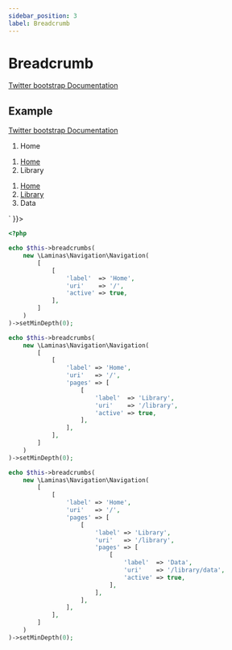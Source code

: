 ```yaml
---
sidebar_position: 3
label: Breadcrumb
---
```



# Breadcrumb

[Twitter bootstrap Documentation](https://getbootstrap.com/docs/4.5/components/breadcrumb/)

## Example

[Twitter bootstrap Documentation](https://getbootstrap.com/docs/4.5/components/breadcrumb/#example)

<Tabs>
<TabItem value="result" label="Result" default>
  <HtmlCode bootstrapVersion="4.5">
      <div dangerouslySetInnerHTML={{ __html: `<nav aria-label="breadcrumb">
    <ol class="breadcrumb">
        <li class="breadcrumb-item active" aria-current="page">Home</li>
    </ol>
</nav>
<nav aria-label="breadcrumb">
    <ol class="breadcrumb">
        <li class="breadcrumb-item"><a href="/">Home</a></li>
        <li class="breadcrumb-item active" aria-current="page">Library</li>
    </ol>
</nav>
<nav aria-label="breadcrumb">
    <ol class="breadcrumb">
        <li class="breadcrumb-item"><a href="/">Home</a></li>
        <li class="breadcrumb-item"><a href="/library">Library</a></li>
        <li class="breadcrumb-item active" aria-current="page">Data</li>
    </ol>
</nav>` }}></div>
  </HtmlCode>
</TabItem>
<TabItem value="source" label="Source">

```php
<?php

echo $this->breadcrumbs(
    new \Laminas\Navigation\Navigation(
        [
            [
                'label'  => 'Home',
                'uri'    => '/',
                'active' => true,
            ],
        ]
    )
)->setMinDepth(0);

echo $this->breadcrumbs(
    new \Laminas\Navigation\Navigation(
        [
            [
                'label' => 'Home',
                'uri'   => '/',
                'pages' => [
                    [
                        'label'  => 'Library',
                        'uri'    => '/library',
                        'active' => true,
                    ],
                ],
            ],
        ]
    )
)->setMinDepth(0);

echo $this->breadcrumbs(
    new \Laminas\Navigation\Navigation(
        [
            [
                'label' => 'Home',
                'uri'   => '/',
                'pages' => [
                    [
                        'label' => 'Library',
                        'uri'   => '/library',
                        'pages' => [
                            [
                                'label'  => 'Data',
                                'uri'    => '/library/data',
                                'active' => true,
                            ],
                        ],
                    ],
                ],
            ],
        ]
    )
)->setMinDepth(0);

```

</TabItem>
</Tabs>


